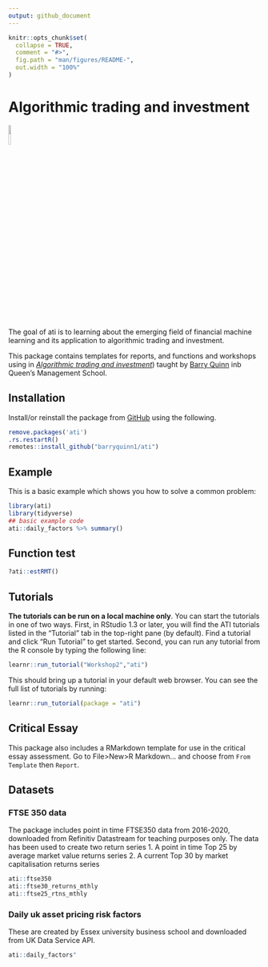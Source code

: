 ```yaml
---
output: github_document
---
```


<!-- README.md is generated from README.Rmd. Please edit that file -->

```r
knitr::opts_chunk$set(
  collapse = TRUE,
  comment = "#>",
  fig.path = "man/figures/README-",
  out.width = "100%"
)
```

# Algorithmic trading and investment

<img src="inst/figures/imgfile.png" width="10%" style="inline">

The goal of ati is to learning about the emerging field of financial machine learning and its application to algorithmic trading and investment.

This package contains templates for reports, and functions and workshops using in [*Algorithmic trading and investment*](https://canvas.qub.ac.uk/courses/11744)) taught by [Barry Quinn](https://quinference.com/) inb Queen's Management School. 

## Installation

Install/or reinstall the package from [GitHub](https://github.com/) using the following.

``` r
remove.packages('ati')
.rs.restartR()
remotes::install_github("barryquinn1/ati")
```

## Example

This is a basic example which shows you how to solve a common problem:

```r
library(ati)
library(tidyverse)
## basic example code
ati::daily_factors %>% summary()
```
## Function test

```r
?ati::estRMT()
```


## Tutorials
**The tutorials can be run on a local machine only**.  You can start the tutorials in one of two ways. First, in RStudio 1.3 or later, you will find the ATI tutorials listed in the "Tutorial" tab in the top-right pane (by default). Find a tutorial and click "Run Tutorial" to get started. Second, you can run any tutorial from the R console by typing the following line: 

``` r
learnr::run_tutorial("Workshop2","ati")
```

This should bring up a tutorial in your default web browser. You can see the full list of tutorials by running:

``` r
learnr::run_tutorial(package = "ati")
```


## Critical Essay
This package also includes a RMarkdown template for use in the critical essay assessment.
Go to File>New>R Markdown... and choose from `From Template` then `Report`.

## Datasets
### FTSE 350 data
The package includes point in time FTSE350 data from 2016-2020, downloaded from Refinitiv Datastream for teaching purposes only. The data has been used to create two return series
1. A point in time Top 25 by average market value returns series
2. A current Top 30 by market capitalisation returns series


``` r
ati::ftse350
ati::ftse30_returns_mthly
ati::ftse25_rtns_mthly
```
### Daily uk asset pricing risk factors
These are created by Essex university business school and downloaded from UK Data Service API.

```r
ati::daily_factors"
```



